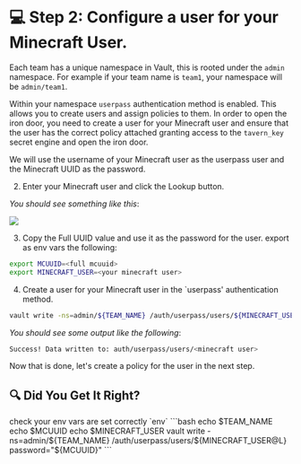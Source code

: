 # 💻 Step 2: Configure a user for your Minecraft User.

Each team has a unique namespace in Vault, this is rooted under the `admin` namespace.
For example if your team name is `team1`, your namespace will be `admin/team1`.

Within your namespace `userpass` authentication method is enabled. This allows you to create users and assign policies to them.
In order to open the iron door, you need to create a user for your Minecraft user and ensure that the user has the correct policy 
attached granting access to the `tavern_key` secret engine and open the iron door.

We will use the username of your Minecraft user as the userpass user and the Minecraft UUID as the password.

2. Enter your Minecraft user and click the Lookup button. 

_You should see something like this_:

![](/assets/task_1b/mcuuid.png)

3. Copy the Full UUID value and use it as the password for the user.
export as env vars the following:

```bash
export MCUUID=<full mcuuid>
export MINECRAFT_USER=<your minecraft user>
```

4. Create a user for your Minecraft user in the `userpass' authentication method.

```bash
vault write -ns=admin/${TEAM_NAME} /auth/userpass/users/${MINECRAFT_USER@L} password="${MCUUID}"
```

_You should see some output like the following_:

```bash
Success! Data written to: auth/userpass/users/<minecraft user>
```

Now that is done, let's create a policy for the user in the next step.

## 🔍 Did You Get It Right?

<Solution title="Solution: vault cli">
check your env vars are set correctly `env`
```bash
echo $TEAM_NAME
echo $MCUUID
echo $MINECRAFT_USER
vault write -ns=admin/${TEAM_NAME} /auth/userpass/users/${MINECRAFT_USER@L} password="${MCUUID}"
```
</Solution>